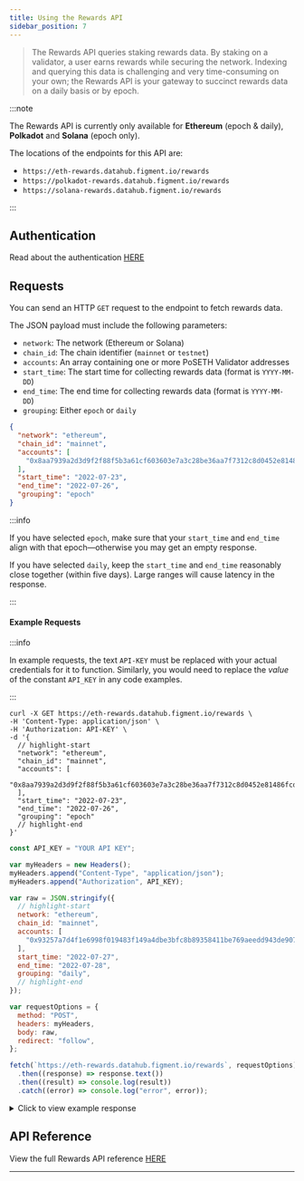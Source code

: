 ```yaml
---
title: Using the Rewards API
sidebar_position: 7
---
```



> The Rewards API queries staking rewards data. By staking on a validator, a user earns rewards while securing the network. Indexing and querying this data is challenging and very time-consuming on your own; the Rewards API is your gateway to succinct rewards data on a daily basis or by epoch.

:::note

The Rewards API is currently only available for **Ethereum** (epoch & daily), **Polkadot** and **Solana** (epoch only).

The locations of the endpoints for this API are:

- `https://eth-rewards.datahub.figment.io/rewards`
- `https://polkadot-rewards.datahub.figment.io/rewards`
- `https://solana-rewards.datahub.figment.io/rewards`

:::

## Authentication

Read about the authentication [HERE](/quickstart/api-authentication)

## Requests

You can send an HTTP `GET` request to the endpoint to fetch rewards data.

The JSON payload must include the following parameters:

- `network`: The network (Ethereum or Solana)
- `chain_id`: The chain identifier (`mainnet` or `testnet`)
- `accounts`: An array containing one or more PoSETH Validator addresses
- `start_time`: The start time for collecting rewards data (format is `YYYY-MM-DD`)
- `end_time`: The end time for collecting rewards data (format is `YYYY-MM-DD`)
- `grouping`: Either `epoch` or `daily`

```json title="Example JSON for a Rewards API query"
{
  "network": "ethereum",
  "chain_id": "mainnet",
  "accounts": [
    "0x8aa7939a2d3d9f2f88f5b3a61cf603603e7a3c28be36aa7f7312c8d0452e81486fcd24208ae8f6a44701267cf4365942"
  ],
  "start_time": "2022-07-23",
  "end_time": "2022-07-26",
  "grouping": "epoch"
}
```

:::info

If you have selected `epoch`, make sure that your `start_time` and `end_time` align with that epoch&mdash;otherwise you may get an empty response.

If you have selected `daily`, keep the `start_time` and `end_time` reasonably close together (within five days). Large ranges will cause latency in the response.

:::

#### Example Requests

:::info

In example requests, the text `API-KEY` must be replaced with your actual credentials for it to function. Similarly, you would need to replace the _value_ of the constant `API_KEY` in any code examples.

:::

<Tabs>
  <TabItem value="curl" label="curl" default>

```text title="Example curl request to Rewards API for Ethereum Mainnet"
curl -X GET https://eth-rewards.datahub.figment.io/rewards \
-H 'Content-Type: application/json' \
-H 'Authorization: API-KEY' \
-d '{
  // highlight-start
  "network": "ethereum",
  "chain_id": "mainnet",
  "accounts": [
    "0x8aa7939a2d3d9f2f88f5b3a61cf603603e7a3c28be36aa7f7312c8d0452e81486fcd24208ae8f6a44701267cf4365942"
  ],
  "start_time": "2022-07-23",
  "end_time": "2022-07-26",
  "grouping": "epoch"
  // highlight-end
}'
```

  </TabItem>
  <TabItem value="js" label="JavaScript">

```javascript title="Example JavaScript Fetch request to Rewards API for Ethereum Mainnet"
const API_KEY = "YOUR API KEY";

var myHeaders = new Headers();
myHeaders.append("Content-Type", "application/json");
myHeaders.append("Authorization", API_KEY);

var raw = JSON.stringify({
  // highlight-start
  network: "ethereum",
  chain_id: "mainnet",
  accounts: [
    "0x93257a7d4f1e6998f019483f149a4dbe3bfc8b89358411be769aeedd943de907f178da1773aea9016d1ac2bdfe3794ba",
  ],
  start_time: "2022-07-27",
  end_time: "2022-07-28",
  grouping: "daily",
  // highlight-end
});

var requestOptions = {
  method: "POST",
  headers: myHeaders,
  body: raw,
  redirect: "follow",
};

fetch(`https://eth-rewards.datahub.figment.io/rewards`, requestOptions)
  .then((response) => response.text())
  .then((result) => console.log(result))
  .catch((error) => console.log("error", error));
```

  </TabItem>
</Tabs>

<details><summary>Click to view example response</summary>

```json title="Example Rewards API JSON response"
[
  {
    "accounts": [
      "0x93257a7d4f1e6998f019483f149a4dbe3bfc8b89358411be769aeedd943de907f178da1773aea9016d1ac2bdfe3794ba"
    ],
    "chain_id": "mainnet",
    "rewards": [
      {
        "text": "0.00335099 ETH",
        "currency": "ETH",
        "numeric": 3350990,
        "exp": 9
      }
    ],
    "network": "ethereum",
    "validator": "0x93257a7d4f1e6998f019483f149a4dbe3bfc8b89358411be769aeedd943de907f178da1773aea9016d1ac2bdfe3794ba",
    "time": "2022-07-27T00:00:00Z"
  }
]
```

</details>

## API Reference

View the full Rewards API reference [HERE](/api-reference/rewards-api/)

---
